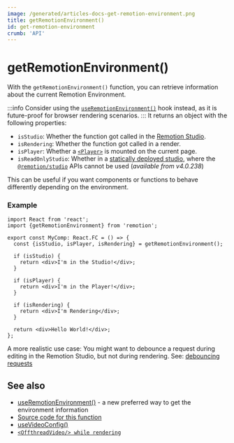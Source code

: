 ```yaml
---
image: /generated/articles-docs-get-remotion-environment.png
title: getRemotionEnvironment()
id: get-remotion-environment
crumb: 'API'
---
```


# getRemotionEnvironment()<AvailableFrom v="4.0.25" />

With the `getRemotionEnvironment()` function, you can retrieve information about the current Remotion Environment.

:::info
Consider using the [`useRemotionEnvironment()`](/docs/use-remotion-environment) hook instead, as it is future-proof for browser rendering scenarios.
:::
It returns an object with the following properties:

- `isStudio`: Whether the function got called in the [Remotion Studio](/docs/cli/studio).
- `isRendering`: Whether the function got called in a render.
- `isPlayer`: Whether a [`<Player>`](/docs/player) is mounted on the current page.
- `isReadOnlyStudio`: Whether in a [statically deployed studio](https://www.remotion.dev/docs/studio/deploy-static), where the [`@remotion/studio`](/docs/studio/api) APIs cannot be used (_available from v4.0.238_)

This can be useful if you want components or functions to behave differently depending on the environment.

### Example

```tsx twoslash
import React from 'react';
import {getRemotionEnvironment} from 'remotion';

export const MyComp: React.FC = () => {
  const {isStudio, isPlayer, isRendering} = getRemotionEnvironment();

  if (isStudio) {
    return <div>I'm in the Studio!</div>;
  }

  if (isPlayer) {
    return <div>I'm in the Player!</div>;
  }

  if (isRendering) {
    return <div>I'm Rendering</div>;
  }

  return <div>Hello World!</div>;
};
```

A more realistic use case: You might want to debounce a request during editing in the Remotion Studio, but not during rendering. See: [debouncing requests](/docs/data-fetching#debouncing-requests)

## See also

- [useRemotionEnvironment()](/docs/use-remotion-environment) - a new preferred way to get the environment information
- [Source code for this function](https://github.com/remotion-dev/remotion/blob/main/packages/core/src/get-remotion-environment.ts)
- [useVideoConfig()](/docs/use-video-config)
- [`<OffthreadVideo/> while rendering`](/docs/miscellaneous/snippets/offthread-video-while-rendering)
